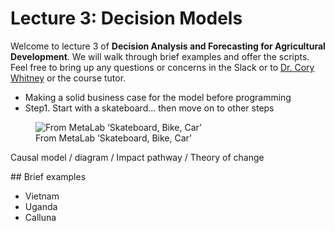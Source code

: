 # Lecture 3: Decision Models

Welcome to lecture 3 of **Decision Analysis and Forecasting for Agricultural Development**. We will walk through brief examples and offer the scripts. Feel free to bring up any questions or concerns in the Slack or to [Dr. Cory Whitney](mailto:cory.whitney@uni-bonn.de?subject=[Lecture_3]%20Decision%20Analysis%20Lecture) or the course tutor.

-	Making a solid business case for the model before programming
-	Step1. Start with a skateboard… then move on to other steps

![From MetaLab 'Skateboard, Bike, Car'](figures/Model_stages_car_analogy.png)

Causal model / diagram / Impact pathway / Theory of change

 ## Brief examples
 
 - Vietnam
 - Uganda
 - Calluna
 
